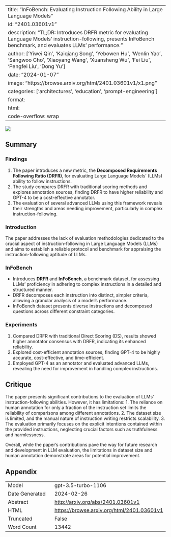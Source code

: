 
---
title: "InFoBench: Evaluating Instruction Following Ability in Large Language Models"
id: "2401.03601v1"
description: "TL;DR: Introduces DRFR metric for evaluating Language Models' instruction-following, presents InFoBench benchmark, and evaluates LLMs' performance."
author: ['Yiwei Qin', 'Kaiqiang Song', 'Yebowen Hu', 'Wenlin Yao', 'Sangwoo Cho', 'Xiaoyang Wang', 'Xuansheng Wu', 'Fei Liu', 'Pengfei Liu', 'Dong Yu']
date: "2024-01-07"
image: "https://browse.arxiv.org/html/2401.03601v1/x1.png"
categories: ['architectures', 'education', 'prompt-engineering']
format:
  html:
    code-overflow: wrap
---

![](https://browse.arxiv.org/html/2401.03601v1/x1.png)

## Summary

### Findings
1. The paper introduces a new metric, the **Decomposed Requirements Following Ratio (DRFR)**, for evaluating Large Language Models’ (LLMs) ability to follow instructions.
2. The study compares DRFR with traditional scoring methods and explores annotation sources, finding DRFR to have higher reliability and GPT-4 to be a cost-effective annotator.
3. The evaluation of several advanced LLMs using this framework reveals their strengths and areas needing improvement, particularly in complex instruction-following.

### Introduction
The paper addresses the lack of evaluation methodologies dedicated to the crucial aspect of instruction-following in Large Language Models (LLMs) and aims to establish a reliable protocol and benchmark for appraising the instruction-following aptitude of LLMs.

### InFoBench
- Introduces **DRFR** and **InFoBench**, a benchmark dataset, for assessing LLMs’ proficiency in adhering to complex instructions in a detailed and structured manner.
- DRFR decomposes each instruction into distinct, simpler criteria, allowing a granular analysis of a model’s performance.
- InFoBench dataset presents diverse instructions and decomposed questions across different constraint categories.

### Experiments
1. Compared DRFR with traditional Direct Scoring (DS), results showed higher annotator consensus with DRFR, indicating its enhanced reliability.
2. Explored cost-efficient annotation sources, finding GPT-4 to be highly accurate, cost-effective, and time-efficient.
3. Employed GPT-4 as an annotator and evaluated advanced LLMs, revealing the need for improvement in handling complex instructions.

## Critique
The paper presents significant contributions to the evaluation of LLMs' instruction-following abilities. However, it has limitations:
1. The reliance on human annotation for only a fraction of the instruction set limits the reliability of comparisons among different annotations.
2. The dataset size is limited, and the manual nature of instruction writing restricts scalability.
3. The evaluation primarily focuses on the explicit intentions contained within the provided instructions, neglecting crucial factors such as truthfulness and harmlessness.

Overall, while the paper's contributions pave the way for future research and development in LLM evaluation, the limitations in dataset size and human annotation demonstrate areas for potential improvement.

## Appendix

|          |          |
|----------|----------|
| Model     | gpt-3.5-turbo-1106       |
| Date Generated     | 2024-02-26       |
| Abstract | [http://arxiv.org/abs/2401.03601v1](http://arxiv.org/abs/2401.03601v1)        |
| HTML     | [https://browse.arxiv.org/html/2401.03601v1](https://browse.arxiv.org/html/2401.03601v1)       |
| Truncated       | False       |
| Word Count       | 13442       |